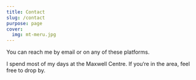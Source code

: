 ```yaml
---
title: Contact
slug: /contact
purpose: page
cover:
  img: mt-meru.jpg
---
```



You can reach me by email or on any of these platforms.

<Social size="2em" />

I spend most of my days at the Maxwell Centre. If you‘re in the area, feel free to drop by.

<MapEmbed place="Maxwell+Centre,Cambridge,UK" title="Contact Map" />
